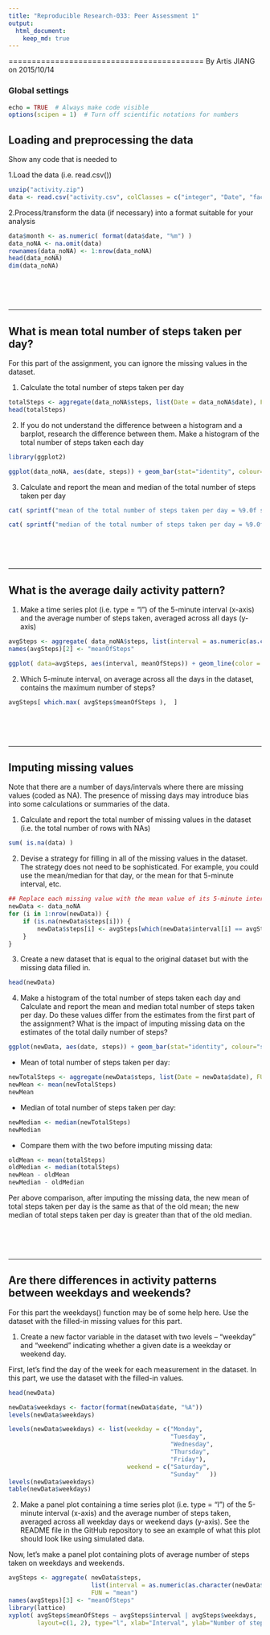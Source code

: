 ```yaml
---
title: "Reproducible Research-033: Peer Assessment 1"
output: 
  html_document:
    keep_md: true
---
```


==========================================
By Artis JIANG on 2015/10/14


### Global settings
```r
echo = TRUE  # Always make code visible
options(scipen = 1)  # Turn off scientific notations for numbers
```



## Loading and preprocessing the data

Show any code that is needed to

1.Load the data (i.e. read.csv())
```r
unzip("activity.zip")
data <- read.csv("activity.csv", colClasses = c("integer", "Date", "factor"))
```


2.Process/transform the data (if necessary) into a format suitable for your analysis
```r
data$month <- as.numeric( format(data$date, "%m") )
data_noNA <- na.omit(data)
rownames(data_noNA) <- 1:nrow(data_noNA)
head(data_noNA)
dim(data_noNA)
```
<br><br><br>

<hr>
## What is mean total number of steps taken per day?
For this part of the assignment, you can ignore the missing values in the dataset.

1. Calculate the total number of steps taken per day 
```r
totalSteps <- aggregate(data_noNA$steps, list(Date = data_noNA$date), FUN = "sum")$x
head(totalSteps)
```

2. If you do not understand the difference between a histogram and a barplot, research the difference between them. Make a histogram of the total number of steps taken each day 
```r
library(ggplot2)

ggplot(data_noNA, aes(date, steps)) + geom_bar(stat="identity", colour="steelblue", fill="green", width=0.7)+ facet_grid(. ~ month, scales = "free") + labs(title = "Histogram of Total Number of Steps Taken Per Day", x = "Date", y = "Total number of steps")
```

3. Calculate and report the mean and median of the total number of steps taken per day 
```r
cat( sprintf("mean of the total number of steps taken per day = %9.0f steps\n", mean(totalSteps) ) )

cat( sprintf("median of the total number of steps taken per day = %9.0f steps\n", median(totalSteps) ) )
```
<br><br><br>

<hr>
## What is the average daily activity pattern?

1. Make a time series plot (i.e. type = "l") of the 5-minute interval (x-axis) and the average number of steps taken, averaged across all days (y-axis)


```r
avgSteps <- aggregate( data_noNA$steps, list(interval = as.numeric(as.character(data_noNA$interval))), FUN = "mean")
names(avgSteps)[2] <- "meanOfSteps"

ggplot( data=avgSteps, aes(interval, meanOfSteps)) + geom_line(color = "steelblue", size = 0.8) + labs(title = "Time Series Plot of the 5-minute Interval", x="5-minute intervals", y="Average Number of Steps Taken")
```

2. Which 5-minute interval, on average across all the days in the dataset, contains the maximum number of steps?
```r
avgSteps[ which.max( avgSteps$meanOfSteps ),  ]
```

<br><br><br>


<hr>
## Imputing missing values
Note that there are a number of days/intervals where there are missing values (coded as NA). The presence of missing days may introduce bias into some calculations or summaries of the data.


1. Calculate and report the total number of missing values in the dataset (i.e. the total number of rows with NAs)
```r
sum( is.na(data) )
```

2. Devise a strategy for filling in all of the missing values in the dataset. The strategy does not need to be sophisticated. For example, you could use the mean/median for that day, or the mean for that 5-minute interval, etc.

```r
## Replace each missing value with the mean value of its 5-minute interval
newData <- data_noNA 
for (i in 1:nrow(newData)) {
    if (is.na(newData$steps[i])) {
        newData$steps[i] <- avgSteps[which(newData$interval[i] == avgSteps$interval), ]$meanOfSteps
    }
}

```

3. Create a new dataset that is equal to the original dataset but with the missing data filled in.
```r
head(newData)
```

4. Make a histogram of the total number of steps taken each day and Calculate and report the mean and median total number of steps taken per day. Do these values differ from the estimates from the first part of the assignment? What is the impact of imputing missing data on the estimates of the total daily number of steps?
```r

ggplot(newData, aes(date, steps)) + geom_bar(stat="identity", colour="steelblue", fill="steelblue", width=0.7) + facet_grid(. ~ month, scales = "free") + labs(title = "Histogram of Total Number of Steps Taken Each Day (no missing data)", x = "Date", y = "Total number of steps")
```

- Mean of total number of steps taken per day:
```r
newTotalSteps <- aggregate(newData$steps, list(Date = newData$date), FUN = "sum")$x
newMean <- mean(newTotalSteps)
newMean
```

- Median of total number of steps taken per day:
```r
newMedian <- median(newTotalSteps)
newMedian
```

- Compare them with the two before imputing missing data:
```r
oldMean <- mean(totalSteps)
oldMedian <- median(totalSteps)
newMean - oldMean
newMedian - oldMedian
```

Per above comparison, after imputing the missing data, the new mean of total steps taken per day is the same as that of the old mean; the new median of total steps taken per day is greater than that of the old median.

<br><br><br>


<hr>
## Are there differences in activity patterns between weekdays and weekends?

For this part the weekdays() function may be of some help here. Use the dataset with the filled-in missing values for this part.

1. Create a new factor variable in the dataset with two levels – “weekday” and “weekend” indicating whether a given date is a weekday or weekend day.

First, let's find the day of the week for each measurement in the dataset. In this part, we use the dataset with the filled-in values.

```r
head(newData)

newData$weekdays <- factor(format(newData$date, "%A"))
levels(newData$weekdays)

levels(newData$weekdays) <- list(weekday = c("Monday", 
											 "Tuesday",
                                             "Wednesday", 
                                             "Thursday", 
											 "Friday"),
                                 weekend = c("Saturday", 
                                 			 "Sunday"	))
levels(newData$weekdays)
table(newData$weekdays)
```


2. Make a panel plot containing a time series plot (i.e. type = "l") of the 5-minute interval (x-axis) and the average number of steps taken, averaged across all weekday days or weekend days (y-axis). See the README file in the GitHub repository to see an example of what this plot should look like using simulated data.

Now, let's make a panel plot containing plots of average number of steps taken on weekdays and weekends.
```r
avgSteps <- aggregate( newData$steps, 
                       list(interval = as.numeric(as.character(newData$interval)), weekdays=newData$weekdays),
                       FUN = "mean")
names(avgSteps)[3] <- "meanOfSteps"
library(lattice)
xyplot( avgSteps$meanOfSteps ~ avgSteps$interval | avgSteps$weekdays, 
        layout=c(1, 2), type="l", xlab="Interval", ylab="Number of steps" )
```
